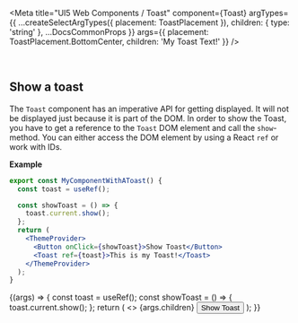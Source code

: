 
<Meta
  title="UI5 Web Components / Toast"
  component={Toast}
  argTypes={{
    ...createSelectArgTypes({ placement: ToastPlacement }),
    children: { type: 'string' },
    ...DocsCommonProps
  }}
  args={{
    placement: ToastPlacement.BottomCenter,
    children: 'My Toast Text!'
  }}
/>

<DocsHeader />
<br />

## Show a toast

The `Toast` component has an imperative API for getting displayed. It will not be displayed just because it is part of the DOM.
In order to show the Toast, you have to get a reference to the `Toast` DOM element and call the `show`-method.
You can either access the DOM element by using a React `ref` or work with IDs.

**Example**

```jsx
export const MyComponentWithAToast() {
  const toast = useRef();

  const showToast = () => {
    toast.current.show();
  };
  return (
    <ThemeProvider>
      <Button onClick={showToast}>Show Toast</Button>
      <Toast ref={toast}>This is my Toast!</Toast>
    </ThemeProvider>
  );
}
```

<Canvas>
  <Story name="Default">
    {(args) => {
      const toast = useRef();
      const showToast = () => {
        toast.current.show();
      };
      return (
        <>
          <Toast ref={toast} duration={args.duration} placement={args.placement}>
            {args.children}
          </Toast>
          <Button onClick={showToast}>Show Toast</Button>
        </>
      );
    }}
  </Story>
</Canvas>

<ArgsTable story="." />
